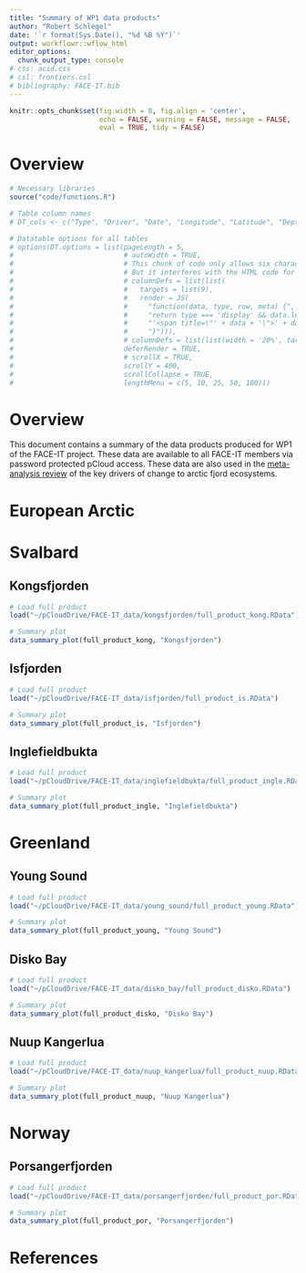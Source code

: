 ```yaml
---
title: "Summary of WP1 data products"
author: "Robert Schlegel"
date: '`r format(Sys.Date(), "%d %B %Y")`'
output: workflowr::wflow_html
editor_options:
  chunk_output_type: console
# css: acid.css
# csl: frontiers.csl
# bibliography: FACE-IT.bib
---
```


```r
knitr::opts_chunk$set(fig.width = 8, fig.align = 'center',
                      echo = FALSE, warning = FALSE, message = FALSE, 
                      eval = TRUE, tidy = FALSE)
```

<center>
<!-- ![](assets/FACE-IT_Logo_900.png){ width=70% } -->
</center>

# Overview

```r
# Necessary libraries
source("code/functions.R")

# Table column names
# DT_cols <- c("Type", "Driver", "Date", "Longitude", "Latitude", "Depth", "Files", "Link", "Reference", "Notes")

# Datatable options for all tables
# options(DT.options = list(pageLength = 5,
#                           # autoWidth = TRUE,
#                           # This chunk of code only allows six characters to be shown in a column
#                           # But it interferes with the HTML code for popups and links
#                           # columnDefs = list(list(
#                           #   targets = list(9),
#                           #   render = JS(
#                           #     "function(data, type, row, meta) {",
#                           #     "return type === 'display' && data.length > 6 ?",
#                           #     "'<span title=\"' + data + '\">' + data.substr(0, 6) + '...</span>' : data;",
#                           #     "}"))),
#                           # columnDefs = list(list(width = '20%', targets = c(2))),
#                           deferRender = TRUE,
#                           # scrollX = TRUE,
#                           scrollY = 400,
#                           scrollCollapse = TRUE,
#                           lengthMenu = c(5, 10, 25, 50, 100)))
```

# Overview

This document contains a summary of the data products produced for WP1 of the FACE-IT project. These data are available to all FACE-IT members via password protected pCloud access. These data are also used in the [meta-analysis review](https://face-it-project.github.io/WP1/review.html) of the key drivers of change to arctic fjord ecosystems.

# European Arctic


# Svalbard


## Kongsfjorden

```r
# Load full product
load("~/pCloudDrive/FACE-IT_data/kongsfjorden/full_product_kong.RData")

# Summary plot
data_summary_plot(full_product_kong, "Kongsfjorden")
```


## Isfjorden

```r
# Load full product
load("~/pCloudDrive/FACE-IT_data/isfjorden/full_product_is.RData")

# Summary plot
data_summary_plot(full_product_is, "Isfjorden")
```


## Inglefieldbukta

```r
# Load full product
load("~/pCloudDrive/FACE-IT_data/inglefieldbukta/full_product_ingle.RData")

# Summary plot
data_summary_plot(full_product_ingle, "Inglefieldbukta")
```


# Greenland


## Young Sound

```r
# Load full product
load("~/pCloudDrive/FACE-IT_data/young_sound/full_product_young.RData")

# Summary plot
data_summary_plot(full_product_young, "Young Sound")
```


## Disko Bay

```r
# Load full product
load("~/pCloudDrive/FACE-IT_data/disko_bay/full_product_disko.RData")

# Summary plot
data_summary_plot(full_product_disko, "Disko Bay")
```


## Nuup Kangerlua

```r
# Load full product
load("~/pCloudDrive/FACE-IT_data/nuup_kangerlua/full_product_nuup.RData")

# Summary plot
data_summary_plot(full_product_nuup, "Nuup Kangerlua")
```


# Norway


## Porsangerfjorden

```r
# Load full product
load("~/pCloudDrive/FACE-IT_data/porsangerfjorden/full_product_por.RData")

# Summary plot
data_summary_plot(full_product_por, "Porsangerfjorden")
```


# References

